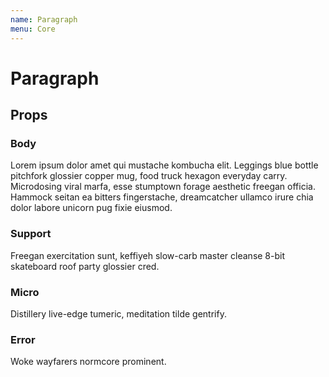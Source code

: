 ```yaml
---
name: Paragraph
menu: Core
---
```



# Paragraph

## Props

<Props of={Paragraph} />

### Body

<Paragraph flow>
  Lorem ipsum dolor amet qui mustache kombucha elit. Leggings blue bottle pitchfork glossier copper mug, food truck hexagon everyday carry. Microdosing viral marfa, esse stumptown forage aesthetic freegan officia. Hammock seitan ea bitters fingerstache, dreamcatcher ullamco irure chia dolor labore unicorn pug fixie eiusmod.
</Paragraph>

### Support

<Paragraph preset="support" flow>
  Freegan exercitation sunt, keffiyeh slow-carb master cleanse 8-bit skateboard roof party glossier cred.
</Paragraph>

### Micro

<Paragraph preset="micro" flow>
  Distillery live-edge tumeric, meditation tilde gentrify.
</Paragraph>


### Error

<Paragraph preset="error">
  Woke wayfarers normcore prominent.
</Paragraph>
